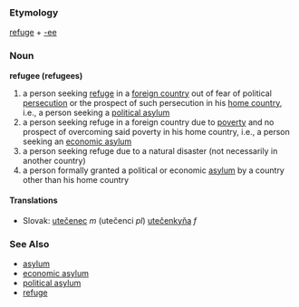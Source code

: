 === Etymology ===
[[refuge]] + [[-ee]]
=== Noun ===
'''refugee (refugees)'''
# a person seeking [[refuge]] in a [[foreign country]] out of fear of political [[persecution]] or the prospect of such persecution in his [[home country]], i.e., a person seeking a [[political asylum]]
# a person seeking refuge in a foreign country due to [[poverty]] and no prospect of overcoming said poverty in his home country, i.e., a person seeking an [[economic asylum]]
# a person seeking refuge due to a natural disaster (not necessarily in another country)
# a person formally granted a political or economic [[asylum]] by a country other than his home country
==== Translations ====
*Slovak: [[utečenec]] ''m'' (utečenci ''pl'') [[utečenkyňa]] ''f''
=== See Also ===
* [[asylum]]
* [[economic asylum]]
* [[political asylum]]
* [[refuge]]